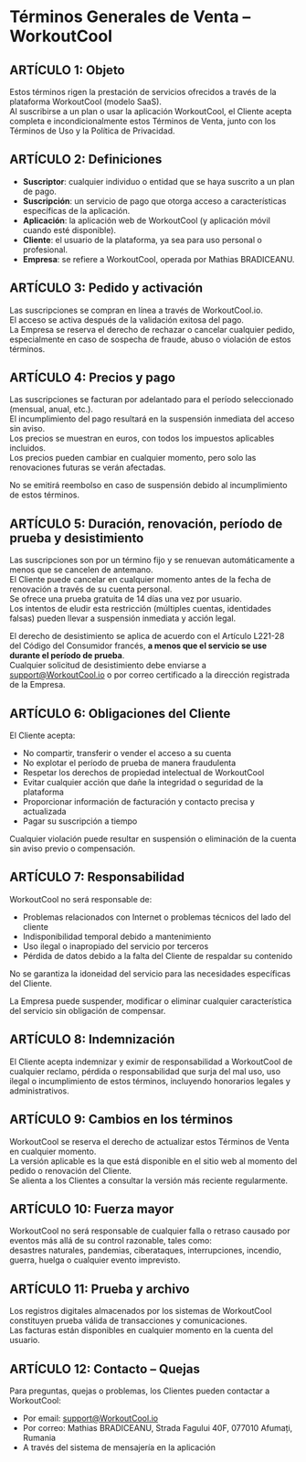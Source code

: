 # Términos Generales de Venta – WorkoutCool

## ARTÍCULO 1: Objeto

Estos términos rigen la prestación de servicios ofrecidos a través de la plataforma WorkoutCool (modelo SaaS).  
Al suscribirse a un plan o usar la aplicación WorkoutCool, el Cliente acepta completa e incondicionalmente estos Términos de Venta, junto con los Términos de Uso y la Política de Privacidad.

## ARTÍCULO 2: Definiciones

- **Suscriptor**: cualquier individuo o entidad que se haya suscrito a un plan de pago.  
- **Suscripción**: un servicio de pago que otorga acceso a características específicas de la aplicación.  
- **Aplicación**: la aplicación web de WorkoutCool (y aplicación móvil cuando esté disponible).  
- **Cliente**: el usuario de la plataforma, ya sea para uso personal o profesional.  
- **Empresa**: se refiere a WorkoutCool, operada por Mathias BRADICEANU.

## ARTÍCULO 3: Pedido y activación

Las suscripciones se compran en línea a través de WorkoutCool.io.  
El acceso se activa después de la validación exitosa del pago.  
La Empresa se reserva el derecho de rechazar o cancelar cualquier pedido, especialmente en caso de sospecha de fraude, abuso o violación de estos términos.

## ARTÍCULO 4: Precios y pago

Las suscripciones se facturan por adelantado para el período seleccionado (mensual, anual, etc.).  
El incumplimiento del pago resultará en la suspensión inmediata del acceso sin aviso.  
Los precios se muestran en euros, con todos los impuestos aplicables incluidos.  
Los precios pueden cambiar en cualquier momento, pero solo las renovaciones futuras se verán afectadas.

No se emitirá reembolso en caso de suspensión debido al incumplimiento de estos términos.

## ARTÍCULO 5: Duración, renovación, período de prueba y desistimiento

Las suscripciones son por un término fijo y se renuevan automáticamente a menos que se cancelen de antemano.  
El Cliente puede cancelar en cualquier momento antes de la fecha de renovación a través de su cuenta personal.  
Se ofrece una prueba gratuita de 14 días una vez por usuario.  
Los intentos de eludir esta restricción (múltiples cuentas, identidades falsas) pueden llevar a suspensión inmediata y acción legal.

El derecho de desistimiento se aplica de acuerdo con el Artículo L221-28 del Código del Consumidor francés, **a menos que el servicio se use durante el período de prueba**.  
Cualquier solicitud de desistimiento debe enviarse a [support@WorkoutCool.io](mailto:support@WorkoutCool.io) o por correo certificado a la dirección registrada de la Empresa.

## ARTÍCULO 6: Obligaciones del Cliente

El Cliente acepta:

- No compartir, transferir o vender el acceso a su cuenta  
- No explotar el período de prueba de manera fraudulenta  
- Respetar los derechos de propiedad intelectual de WorkoutCool  
- Evitar cualquier acción que dañe la integridad o seguridad de la plataforma  
- Proporcionar información de facturación y contacto precisa y actualizada  
- Pagar su suscripción a tiempo

Cualquier violación puede resultar en suspensión o eliminación de la cuenta sin aviso previo o compensación.

## ARTÍCULO 7: Responsabilidad

WorkoutCool no será responsable de:

- Problemas relacionados con Internet o problemas técnicos del lado del cliente  
- Indisponibilidad temporal debido a mantenimiento  
- Uso ilegal o inapropiado del servicio por terceros  
- Pérdida de datos debido a la falta del Cliente de respaldar su contenido

No se garantiza la idoneidad del servicio para las necesidades específicas del Cliente.

La Empresa puede suspender, modificar o eliminar cualquier característica del servicio sin obligación de compensar.

## ARTÍCULO 8: Indemnización

El Cliente acepta indemnizar y eximir de responsabilidad a WorkoutCool de cualquier reclamo, pérdida o responsabilidad que surja del mal uso, uso ilegal o incumplimiento de estos términos, incluyendo honorarios legales y administrativos.

## ARTÍCULO 9: Cambios en los términos

WorkoutCool se reserva el derecho de actualizar estos Términos de Venta en cualquier momento.  
La versión aplicable es la que está disponible en el sitio web al momento del pedido o renovación del Cliente.  
Se alienta a los Clientes a consultar la versión más reciente regularmente.

## ARTÍCULO 10: Fuerza mayor

WorkoutCool no será responsable de cualquier falla o retraso causado por eventos más allá de su control razonable, tales como:  
desastres naturales, pandemias, ciberataques, interrupciones, incendio, guerra, huelga o cualquier evento imprevisto.

## ARTÍCULO 11: Prueba y archivo

Los registros digitales almacenados por los sistemas de WorkoutCool constituyen prueba válida de transacciones y comunicaciones.  
Las facturas están disponibles en cualquier momento en la cuenta del usuario.

## ARTÍCULO 12: Contacto – Quejas

Para preguntas, quejas o problemas, los Clientes pueden contactar a WorkoutCool:

- Por email: [support@WorkoutCool.io](mailto:support@WorkoutCool.io)  
- Por correo: Mathias BRADICEANU, Strada Fagului 40F, 077010 Afumați, Rumania  
- A través del sistema de mensajería en la aplicación